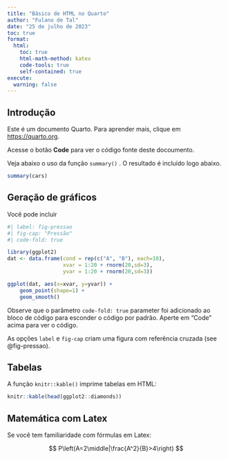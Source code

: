 ```yaml
---
title: "Básico de HTML no Quarto"
author: "Fulano de Tal"
date: "25 de julho de 2023"
toc: true
format:
  html:
    toc: true
    html-math-method: katex
    code-tools: true
    self-contained: true
execute:
  warning: false
---
```


## Introdução

Este é um documento Quarto. Para aprender mais, clique em <https://quarto.org>.

Acesse o botão **Code** para ver o código fonte deste docoumento.

Veja abaixo o uso da função `summary()` . O resultado é incluído logo abaixo.

```r
summary(cars)
```

## Geração de gráficos

Você pode incluir

```r
#| label: fig-pressao
#| fig-cap: "Pressão"
#| code-fold: true

library(ggplot2)
dat <- data.frame(cond = rep(c("A", "B"), each=10),
                  xvar = 1:20 + rnorm(20,sd=3),
                  yvar = 1:20 + rnorm(20,sd=3))

ggplot(dat, aes(x=xvar, y=yvar)) +
    geom_point(shape=1) + 
    geom_smooth() 
```

Observe que o parâmetro `code-fold: true` parameter foi adicionado ao bloco de código para esconder o código por padrão. Aperte em "Code" acima para ver o código.

As opções `label` e `fig-cap` criam uma figura com referência cruzada (see @fig-pressao).


## Tabelas

A função `knitr::kable()` imprime tabelas em HTML:

```r
knitr::kable(head(ggplot2::diamonds))
```

## Matemática com Latex

Se você tem familiaridade com fórmulas em Latex:

$$
P\left(A=2\middle|\frac{A^2}{B}>4\right)
$$
